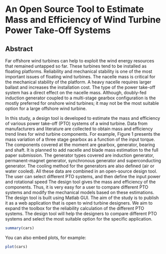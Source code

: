 An Open Source Tool to Estimate Mass and Efficiency of Wind Turbine Power Take-Off Systems
========================================================

Abstract
--------

Far offshore wind turbines can help to exploit the wind energy resources that remained untapped so far. These turbines tend to be installed as floating platforms. Reliability and mechanical stability is one of the most important issues of floating wind turbines. The nacelle mass is critical for the mechanical stability of the platform. A heavy nacelle requires larger ballast and increases the installation cost. The type of the power take-off system has a direct effect on the nacelle mass. Although, doubly-fed induction generator coupled to a multi-stage gearbox configuration is the mostly preferred for onshore wind turbines; it may not be the most suitable option for a large offshore wind turbine.

In this study, a design tool is developed to estimate the mass and efficiency of various power take-off (PTO) systems of a wind turbine. Data from manufacturers and literature are collected to obtain mass and efficiency trend lines for wind turbine components. For example, Figure 1 presents the mass variation of a three stage gearbox as a function of the input torque. The components covered at the moment are gearbox, generator, bearing and shaft. It is planned to add nacelle and blade mass estimation to the full paper submission. The generator types covered are induction generator, permanent-magnet generator, synchronous generator and superconducting generator. The cooling method for the generators are also defined (air or water cooled). 
All these data are combined in an open-source design tool. The user can select different PTO systems, and then define the input power and rotational speed The design tool gives the mass and efficiency of the components. Thus, it is very easy for a user to compare different PTO systems and modify the mechanical models based on these estimations. The design tool is built using Matlab GUI. The aim of the study is to publish it as a web application that is open to wind turbine designers. We aim to expand the toolbox for the reliability calculation of the different PTO systems. The design tool will help the designers to compare different PTO systems and select the most suitable option for the specific application.


```r
summary(cars)
```

You can also embed plots, for example:

```r
plot(cars)
```

